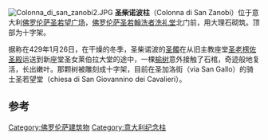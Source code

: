 [[File:Colonna_di_san_zanobi2.JPG|thumb]]
'''圣柴诺波柱'''（Colonna di San Zanobi）位于意大利[[佛罗伦萨|佛罗伦萨]][[圣若望广场_(佛罗伦萨)|圣若望广场]]，[[佛罗伦萨圣若翰洗者洗礼堂|佛罗伦萨圣若翰洗者洗礼堂]]北门前，用大理石砌筑。顶部为十字架。

据称在429年1月26日，在干燥的冬季，圣柴诺波的[[圣髑|圣髑]]在从旧主教座堂[[圣老楞佐圣殿_(佛罗伦萨)|圣老楞佐圣殿]]运送到新座堂圣女莱伯拉大堂的途中，一棵[[榆树|榆树]]意外接触了石棺，奇迹般地复活，长出嫩叶。那颗树被雕刻成十字架，目前在圣加洛街（via San Gallo）的骑士圣若望堂（chiesa di San Giovannino dei Cavalieri）。
==参考==
[[Category:佛罗伦萨建筑物|Category:佛罗伦萨建筑物]]
[[Category:意大利纪念柱|Category:意大利纪念柱]]